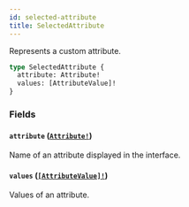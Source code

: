 ```yaml
---
id: selected-attribute
title: SelectedAttribute
---
```


Represents a custom attribute.

```graphql
type SelectedAttribute {
  attribute: Attribute!
  values: [AttributeValue]!
}
```

### Fields

#### `attribute` ([`Attribute!`](/developer/api-reference/objects/attribute))

Name of an attribute displayed in the interface.

#### `values` ([`[AttributeValue]!`](/developer/api-reference/objects/attribute-value))

Values of an attribute.
